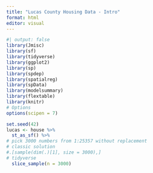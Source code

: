 ```yaml
---
title: "Lucas County Housing Data - Intro"
format: html
editor: visual
---
```


```r
#| output: false
library(Jmisc)
library(sf)
library(tidyverse)
library(ggplot2)
library(sp)
library(spdep)
library(spatialreg)
library(spData)
library(modelsummary)
library(flextable)
library(knitr)
# Options
options(scipen = 7)
```

```r
set.seed(42)
lucas <- house %>% 
  st_as_sf() %>% 
# pick 3000 numbers from 1:25357 without replacement
# classic solution
#.[sample(dim(.)[1], size = 3000),]
# tidyverse 
  slice_sample(n = 3000)
```
